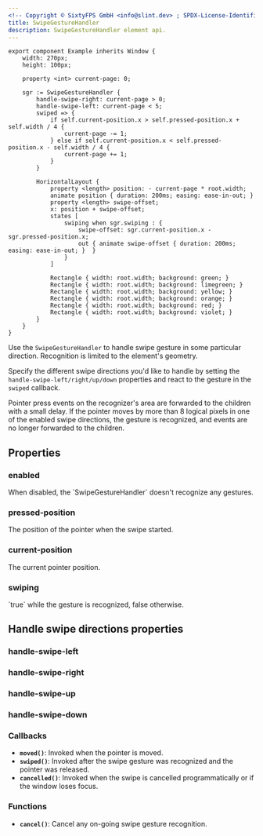 ```yaml
---
<!-- Copyright © SixtyFPS GmbH <info@slint.dev> ; SPDX-License-Identifier: MIT -->
title: SwipeGestureHandler
description: SwipeGestureHandler element api.
---
```


```slint playground
export component Example inherits Window {
    width: 270px;
    height: 100px;

    property <int> current-page: 0;

    sgr := SwipeGestureHandler {
        handle-swipe-right: current-page > 0;
        handle-swipe-left: current-page < 5;
        swiped => {
            if self.current-position.x > self.pressed-position.x + self.width / 4 {
                current-page -= 1;
            } else if self.current-position.x < self.pressed-position.x - self.width / 4 {
                current-page += 1;
            }
        }

        HorizontalLayout {
            property <length> position: - current-page * root.width;
            animate position { duration: 200ms; easing: ease-in-out; }
            property <length> swipe-offset;
            x: position + swipe-offset;
            states [
                swiping when sgr.swiping : {
                    swipe-offset: sgr.current-position.x - sgr.pressed-position.x;
                    out { animate swipe-offset { duration: 200ms; easing: ease-in-out; }  }
                }
            ]

            Rectangle { width: root.width; background: green; }
            Rectangle { width: root.width; background: limegreen; }
            Rectangle { width: root.width; background: yellow; }
            Rectangle { width: root.width; background: orange; }
            Rectangle { width: root.width; background: red; }
            Rectangle { width: root.width; background: violet; }
        }
    }
}
```

Use the `SwipeGestureHandler` to handle swipe gesture in some particular direction. Recognition is limited to the element's geometry.

Specify the different swipe directions you'd like to handle by setting the `handle-swipe-left/right/up/down` properties and react to the gesture in the `swiped` callback.

Pointer press events on the recognizer's area are forwarded to the children with a small delay.
If the pointer moves by more than 8 logical pixels in one of the enabled swipe directions, the gesture is recognized, and events are no longer forwarded to the children.

## Properties

### enabled
<SlintProperty propName="enabled" typeName="bool" defaultValue="true">
When disabled, the `SwipeGestureHandler` doesn't recognize any gestures.
</SlintProperty>

### pressed-position
<SlintProperty propName="pressed-position" typeName="struct" structName="Point" propertyVisibility="out">
The position of the pointer when the swipe started.
</SlintProperty>

### current-position
<SlintProperty propName="current-position" typeName="struct" structName="Point" propertyVisibility="out">
The current pointer position.
</SlintProperty>

### swiping
<SlintProperty propName="swiping" typeName="bool" propertyVisibility="out">
`true` while the gesture is recognized, false otherwise.
</SlintProperty>


## Handle swipe directions properties

### handle-swipe-left
<SlintProperty propName="handle-swipe-left" typeName="bool" defaultValue="false"/>

### handle-swipe-right
<SlintProperty propName="handle-swipe-right" typeName="bool" defaultValue="false"/>

### handle-swipe-up
<SlintProperty propName="handle-swipe-up" typeName="bool" defaultValue="false"/>

### handle-swipe-down
<SlintProperty propName="handle-swipe-down" typeName="bool" defaultValue="false"/>



### Callbacks

-   **`moved()`**: Invoked when the pointer is moved.
-   **`swiped()`**: Invoked after the swipe gesture was recognized and the pointer was released.
-   **`cancelled()`**: Invoked when the swipe is cancelled programmatically or if the window loses focus.

### Functions

-   **`cancel()`**: Cancel any on-going swipe gesture recognition.
